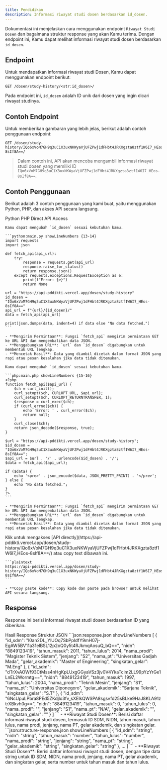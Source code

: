 ```yaml
---
title: Pendidikan
description: Informasi riwayat studi dosen berdasarkan id_dosen.
---
```


Dokumentasi ini menjelaskan cara menggunakan endpoint `Riwayat Studi Dosen` dan bagaimana struktur response yang akan Kamu terima. Dengan endpoint ini, Kamu dapat melihat informasi riwayat studi dosen berdasarkan `id_dosen`.

## Endpoint

Untuk mendapatkan informasi riwayat studi Dosen, Kamu dapat menggunakan endpoint berikut:

```plaintext
GET /dosen/study-history/<str:id_dosen>/
```

Pada endpoint ini, `id_dosen` adalah ID unik dari dosen yang ingin dicari riwayat studinya.

## Contoh Endpoint

Untuk memberikan gambaran yang lebih jelas, berikut adalah contoh penggunaan endpoint:

```plaintext
GET /dosen/study-history/IQo6xVoM7GH9q3uC1X3uxNKWyaVjUFZPwj1dFHbt4JRKXgzta8ztf1W6I7_HEos-8sIf8A==/
```

> Dalam contoh ini, API akan mencoba mengambil informasi riwayat studi dosen yang memiliki ID `IQo6xVoM7GH9q3uC1X3uxNKWyaVjUFZPwj1dFHbt4JRKXgzta8ztf1W6I7_HEos-8sIf8A==`.

## Contoh Penggunaan

Berikut adalah 3 contoh penggunaan yang kami buat, yaitu menggunakan Python, PHP, dan akses API secara langsung.

<Tabs defaultValue="python" className="pt-5 pb-1">
  <TabsList>
    <TabsTrigger value="python">Python</TabsTrigger>
    <TabsTrigger value="php">PHP</TabsTrigger>
    <TabsTrigger value="direct">Direct API Access</TabsTrigger>
  </TabsList>
  <TabsContent value="python">

    Kamu dapat mengubah `id_dosen` sesuai kebutuhan kamu.

    ```python:main.py showLineNumbers {13-14}
    import requests
    import json

    def fetch_api(api_url):
        try:
            response = requests.get(api_url)
            response.raise_for_status()
            return response.json()
        except requests.exceptions.RequestException as e:
            print(f"Error: {e}")
            return None

    url = "https://api-pddikti.vercel.app/dosen/study-history"
    id_dosen = "IQo6xVoM7GH9q3uC1X3uxNKWyaVjUFZPwj1dFHbt4JRKXgzta8ztf1W6I7_HEos-8sIf8A=="
    api_url = f"{url}/{id_dosen}/"
    data = fetch_api(api_url)

    print(json.dumps(data, indent=4) if data else "No data fetched.")
    ```

    - **Mengirim Permintaan**: Fungsi `fetch_api` mengirim permintaan GET ke URL API dan mengembalikan data JSON.
    - **Menggabungkan URL**: `url` dan `id_dosen` digabungkan untuk membentuk URL lengkap.
    - **Mencetak Hasil**: Data yang diambil dicetak dalam format JSON yang rapi atau pesan kesalahan jika data tidak ditemukan.
  </TabsContent>
  <TabsContent value="php">

    Kamu dapat mengubah `id_dosen` sesuai kebutuhan kamu.

    ```php:main.php showLineNumbers {15-16}
    <?php
    function fetch_api($api_url) {
        $ch = curl_init();
        curl_setopt($ch, CURLOPT_URL, $api_url);
        curl_setopt($ch, CURLOPT_RETURNTRANSFER, 1);
        $response = curl_exec($ch);
        if (curl_errno($ch)) {
            echo 'Error: ' . curl_error($ch);
            return null;
        }
        curl_close($ch);
        return json_decode($response, true);
    }

    $url = "https://api-pddikti.vercel.app/dosen/study-history";
    $id_dosen = "IQo6xVoM7GH9q3uC1X3uxNKWyaVjUFZPwj1dFHbt4JRKXgzta8ztf1W6I7_HEos-8sIf8A==";
    $api_url = $url . '/' . urlencode($id_dosen) . '/';
    $data = fetch_api($api_url);

    if ($data) {
        echo '<pre>' . json_encode($data, JSON_PRETTY_PRINT) . '</pre>';
    } else {
        echo "No data fetched.";
    }
    ?>
    ```

    - **Mengirim Permintaan**: Fungsi `fetch_api` mengirim permintaan GET ke URL API dan mengembalikan data JSON.
    - **Menggabungkan URL**: `url` dan `id_dosen` digabungkan untuk membentuk URL lengkap.
    - **Mencetak Hasil**: Data yang diambil dicetak dalam format JSON yang rapi atau pesan kesalahan jika data tidak ditemukan.
  </TabsContent>
  <TabsContent value="direct">
    Klik untuk mengakses [API directly](https://api-pddikti.vercel.app/dosen/study-history/IQo6xVoM7GH9q3uC1X3uxNKWyaVjUFZPwj1dFHbt4JRKXgzta8ztf1W6I7_HEos-8sIf8A==/) atau copy text dibawah ini.

    ```plaintext
    https://api-pddikti.vercel.app/dosen/study-history/IQo6xVoM7GH9q3uC1X3uxNKWyaVjUFZPwj1dFHbt4JRKXgzta8ztf1W6I7_HEos-8sIf8A==/
    ```

    - **Copy paste kode**: Copy kode dan paste pada browser untuk melihat API secara langsung.
  </TabsContent>
</Tabs>

## Response

Response ini berisi informasi riwayat studi dosen berdasarkan ID yang diberikan.

<Tabs defaultValue="hasil" className="pt-5 pb-1">
  <TabsList>
    <TabsTrigger value="hasil">Hasil Response</TabsTrigger>
    <TabsTrigger value="struktur">Struktur JSON</TabsTrigger>
  </TabsList>
  <TabsContent value="hasil">
    ```json:response.json showLineNumbers
    [
        {
            "id_sdm": "l0an2DL_YlUOq7SbPpIdfY9mH07j-EgAW5BV11a31elBSL12p2oQ0y5t4RJkmqAosuQ_bQ==",
            "nidn": "8849123419",
            "tahun_masuk": 2011,
            "tahun_lulus": 2014,
            "nama_prodi": "Magister Teknik Sistem",
            "jenjang": "S2",
            "nama_pt": "Universitas Gadjah Mada",
            "gelar_akademik": "Master of Engineering",
            "singkatan_gelar": "M.Eng"
        },
        {
            "id_sdm": "dTrXvAOWf93CtMss4nHgKpLUxgGGyaVSz3jv0V4YkaTcim2LL99pYzYrGe1LnEL2Wormtg==",
            "nidn": "8849123419",
            "tahun_masuk": 1997,
            "tahun_lulus": 2004,
            "nama_prodi": "Teknik Mesin",
            "jenjang": "S1",
            "nama_pt": "Universitas Diponegoro",
            "gelar_akademik": "Sarjana Teknik",
            "singkatan_gelar": "S.T"
        },
        {
            "id_sdm": "6NcUpuLPbra8PEd5ZKdjlo3fv_sXElkQWSPA8sgsvfd25sBLke9HaJ8KLA91ztrXBkvh0g==",
             "nidn": "8849123419",
            "tahun_masuk": 0,
            "tahun_lulus": 0,
            "nama_prodi": "",
            "jenjang": "S1",
            "nama_pt": "N/A",
            "gelar_akademik": "",
            "singkatan_gelar": ""
        }
    ]
    ```
    - **Riwayat Studi Dosen**: Berisi daftar informasi riwayat studi dosen, termasuk ID SDM, NIDN, tahun masuk, tahun lulus, nama prodi, jenjang, nama PT, gelar akademik, dan singkatan gelar.
  </TabsContent>
  <TabsContent value="struktur">
    ```json:structure-response.json showLineNumbers
    [
        {
            "id_sdm": "string",
            "nidn": "string",
            "tahun_masuk": "number",
             "tahun_lulus": "number",
            "nama_prodi": "string",
            "jenjang": "string",
            "nama_pt": "string",
            "gelar_akademik": "string",
            "singkatan_gelar": "string"
        },
        ...
    ]
    ```
    - **Riwayat Studi Dosen**: Berisi daftar informasi riwayat studi dosen, dengan tipe data string untuk ID SDM, NIDN, nama prodi, jenjang, nama PT, gelar akademik, dan singkatan gelar, serta number untuk tahun masuk dan tahun lulus.
  </TabsContent>
</Tabs>